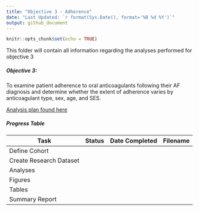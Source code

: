 ```yaml
---
title: "Objective 3 - Adherence"
date: "Last Updated: `r format(Sys.Date(), format='%B %d %Y')`"
output: github_document
---
```


```r
knitr::opts_chunk$set(echo = TRUE)
```

This folder will contain all information regarding the analyses performed for objective 3

##### Objective 3:
To examine patient adherence to oral anticoagulants following their AF diagnosis and determine whether the extent of adherence varies by anticoagulant type, sex, age, and SES. </p>

[Analysis plan found here](O3_Analysis_Plan.md)

##### Progress Table

|Task|Status|Date Completed|Filename|
|---|---|---|---|
|Define Cohort|||
|Create Research Dataset|||
|Analyses|||
|Figures|||
|Tables|||
|Summary Report|||
